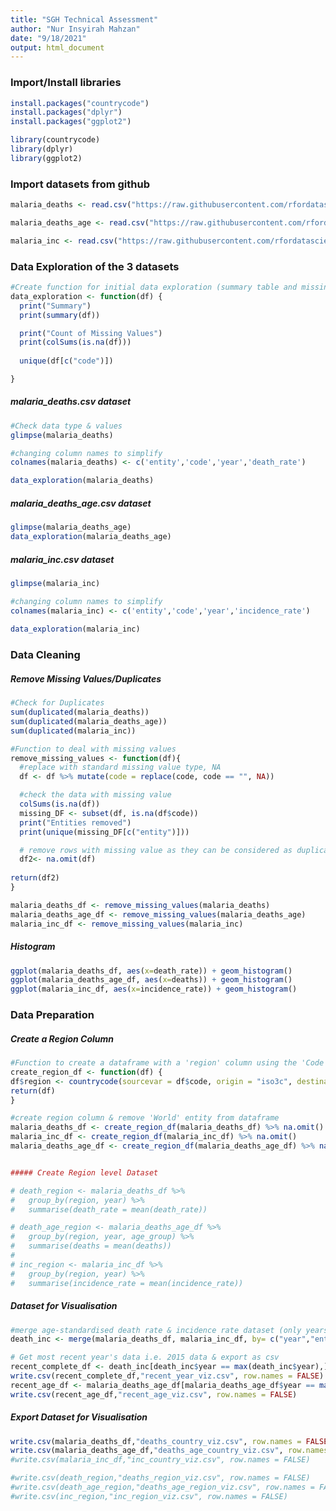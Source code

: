 ```yaml
---
title: "SGH Technical Assessment"
author: "Nur Insyirah Mahzan"
date: "9/18/2021"
output: html_document
---
```

### Import/Install libraries
```r
install.packages("countrycode")
install.packages("dplyr")
install.packages("ggplot2")

library(countrycode)
library(dplyr)
library(ggplot2)
```


### Import datasets from github
```r
malaria_deaths <- read.csv("https://raw.githubusercontent.com/rfordatascience/tidytuesday/master/data/2018/2018-11-13/malaria_deaths.csv")

malaria_deaths_age <- read.csv("https://raw.githubusercontent.com/rfordatascience/tidytuesday/master/data/2018/2018-11-13/malaria_deaths_age.csv")

malaria_inc <- read.csv("https://raw.githubusercontent.com/rfordatascience/tidytuesday/master/data/2018/2018-11-13/malaria_inc.csv")
```

### Data Exploration of the 3 datasets
```r
#Create function for initial data exploration (summary table and missing values)
data_exploration <- function(df) {
  print("Summary")
  print(summary(df))

  print("Count of Missing Values")
  print(colSums(is.na(df)))
  
  unique(df[c("code")])

}

```
##### malaria_deaths.csv dataset
```r
#Check data type & values
glimpse(malaria_deaths)

#changing column names to simplify
colnames(malaria_deaths) <- c('entity','code','year','death_rate')

data_exploration(malaria_deaths)
```

##### malaria_deaths_age.csv dataset
```r
glimpse(malaria_deaths_age)
data_exploration(malaria_deaths_age)
```

##### malaria_inc.csv dataset
```r
glimpse(malaria_inc)

#changing column names to simplify
colnames(malaria_inc) <- c('entity','code','year','incidence_rate')
         
data_exploration(malaria_inc)
```



### Data Cleaning
##### Remove Missing Values/Duplicates
```r
#Check for Duplicates
sum(duplicated(malaria_deaths))
sum(duplicated(malaria_deaths_age))
sum(duplicated(malaria_inc))

#Function to deal with missing values
remove_missing_values <- function(df){
  #replace with standard missing value type, NA
  df <- df %>% mutate(code = replace(code, code == "", NA))

  #check the data with missing value
  colSums(is.na(df))
  missing_DF <- subset(df, is.na(df$code))
  print("Entities removed")
  print(unique(missing_DF[c("entity")]))

  # remove rows with missing value as they can be considered as duplicates (i.e. regions or countries alr captured under UK)
  df2<- na.omit(df)
  
return(df2) 
}

malaria_deaths_df <- remove_missing_values(malaria_deaths)
malaria_deaths_age_df <- remove_missing_values(malaria_deaths_age)
malaria_inc_df <- remove_missing_values(malaria_inc)
```

##### Histogram
```r
ggplot(malaria_deaths_df, aes(x=death_rate)) + geom_histogram()
ggplot(malaria_deaths_age_df, aes(x=deaths)) + geom_histogram()
ggplot(malaria_inc_df, aes(x=incidence_rate)) + geom_histogram()
```


### Data Preparation
##### Create a Region Column
```r

#Function to create a dataframe with a 'region' column using the 'Code' column
create_region_df <- function(df) {
df$region <- countrycode(sourcevar = df$code, origin = "iso3c", destination = "region", nomatch=NA)
return(df)
}

#create region column & remove 'World' entity from dataframe
malaria_deaths_df <- create_region_df(malaria_deaths_df) %>% na.omit()
malaria_inc_df <- create_region_df(malaria_inc_df) %>% na.omit()
malaria_deaths_age_df <- create_region_df(malaria_deaths_age_df) %>% na.omit()



```


```r
##### Create Region level Dataset

# death_region <- malaria_deaths_df %>% 
#   group_by(region, year) %>% 
#   summarise(death_rate = mean(death_rate))

# death_age_region <- malaria_deaths_age_df %>% 
#   group_by(region, year, age_group) %>% 
#   summarise(deaths = mean(deaths))
# 
# inc_region <- malaria_inc_df %>% 
#   group_by(region, year) %>% 
#   summarise(incidence_rate = mean(incidence_rate))

```

##### Dataset for Visualisation
```r
#merge age-standardised death rate & incidence rate dataset (only years 2000, 2005, 2015 available)
death_inc <- merge(malaria_deaths_df, malaria_inc_df, by= c("year","entity", "code", "region"))

# Get most recent year's data i.e. 2015 data & export as csv
recent_complete_df <- death_inc[death_inc$year == max(death_inc$year),]
write.csv(recent_complete_df,"recent_year_viz.csv", row.names = FALSE)
recent_age_df <- malaria_deaths_age_df[malaria_deaths_age_df$year == max(death_inc$year),]
write.csv(recent_age_df,"recent_age_viz.csv", row.names = FALSE)

```

##### Export Dataset for Visualisation
```r
write.csv(malaria_deaths_df,"deaths_country_viz.csv", row.names = FALSE)
write.csv(malaria_deaths_age_df,"deaths_age_country_viz.csv", row.names = FALSE)
#write.csv(malaria_inc_df,"inc_country_viz.csv", row.names = FALSE)

#write.csv(death_region,"deaths_region_viz.csv", row.names = FALSE)
#write.csv(death_age_region,"deaths_age_region_viz.csv", row.names = FALSE)
#write.csv(inc_region,"inc_region_viz.csv", row.names = FALSE)
```

